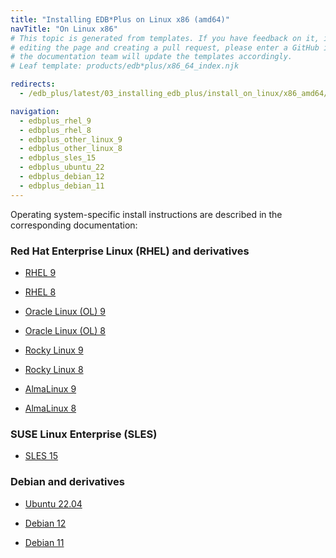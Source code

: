 ```yaml
---
title: "Installing EDB*Plus on Linux x86 (amd64)"
navTitle: "On Linux x86"
# This topic is generated from templates. If you have feedback on it, instead of
# editing the page and creating a pull request, please enter a GitHub issue and
# the documentation team will update the templates accordingly.
# Leaf template: products/edb*plus/x86_64_index.njk

redirects:
  - /edb_plus/latest/03_installing_edb_plus/install_on_linux/x86_amd64/

navigation:
  - edbplus_rhel_9
  - edbplus_rhel_8
  - edbplus_other_linux_9
  - edbplus_other_linux_8
  - edbplus_sles_15
  - edbplus_ubuntu_22
  - edbplus_debian_12
  - edbplus_debian_11
---
```


Operating system-specific install instructions are described in the corresponding documentation:

### Red Hat Enterprise Linux (RHEL) and derivatives

- [RHEL 9](edbplus_rhel_9)

- [RHEL 8](edbplus_rhel_8)

- [Oracle Linux (OL) 9](edbplus_rhel_9)

- [Oracle Linux (OL) 8](edbplus_rhel_8)

- [Rocky Linux 9](edbplus_other_linux_9)

- [Rocky Linux 8](edbplus_other_linux_8)

- [AlmaLinux 9](edbplus_other_linux_9)

- [AlmaLinux 8](edbplus_other_linux_8)

### SUSE Linux Enterprise (SLES)

- [SLES 15](edbplus_sles_15)

### Debian and derivatives

- [Ubuntu 22.04](edbplus_ubuntu_22)

- [Debian 12](edbplus_debian_12)

- [Debian 11](edbplus_debian_11)

